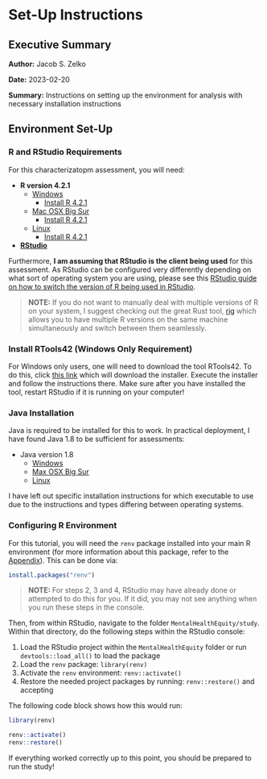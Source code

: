 # Set-Up Instructions

## Executive Summary 

**Author:** Jacob S. Zelko

**Date:** 2023-02-20

**Summary:** Instructions on setting up the environment for analysis with necessary installation instructions

## Environment Set-Up

### R and RStudio Requirements

For this characterizatopm assessment, you will need: 

- **R version 4.2.1**
	- [Windows](https://cran.r-project.org/bin/windows/base/old/4.2.1/)
		- [Install R 4.2.1](https://cran.r-project.org/bin/windows/base/old/4.2.1/R-4.2.1-win.exe)
	- [Mac OSX Big Sur](https://cran.r-project.org/bin/macosx/big-sur-arm64/base/)
	  	- [Install R 4.2.1](https://cran.r-project.org/bin/macosx/big-sur-arm64/base/R-4.2.1-arm64.pkg)
	- [Linux](https://cran.r-project.org/src/base/R-4/)
	  	- [Install R 4.2.1](https://cran.r-project.org/src/base/R-4/R-4.2.1.tar.gz)
- [**RStudio**](https://posit.co/download/rstudio-desktop/)

Furthermore, **I am assuming that RStudio is the client being used** for this assessment.
As RStudio can be configured very differently depending on what sort of operating system you are using, please see this [RStudio guide on how to switch the version of R being used in RStudio](https://support.rstudio.com/hc/en-us/articles/200486138-Changing-R-versions-for-the-RStudio-Desktop-IDE).

> **NOTE:** If you do not want to manually deal with multiple versions of R on your system, I suggest checking out the great Rust tool, [rig](https://github.com/r-lib/rig) which allows you to have multiple R versions on the same machine simultaneously and switch between them seamlessly.

### Install RTools42 (Windows Only Requirement)

For Windows only users, one will need to download the tool RTools42. 
To do this, click [this link](https://cran.r-project.org/bin/windows/Rtools/rtools42/files/rtools42-5355-5357.exe) which will download the installer.
Execute the installer and follow the instructions there.
Make sure after you have installed the tool, restart RStudio if it is running on your computer!

### Java Installation

Java is required to be installed for this to work.
In practical deployment, I have found Java 1.8 to be sufficient for assessments:

- Java version 1.8
	- [Windows](https://www.java.com/en/download/manual.jsp)
	- [Max OSX Big Sur](https://www.java.com/en/download/manual.jsp)
	- [Linux](https://www.java.com/en/download/manual.jsp)

I have left out specific installation instructions for which executable to use due to the instructions and types differing between operating systems.

### Configuring R Environment

For this tutorial, you will need the `renv` package installed into your main R environment (for more information about this package, refer to the [Appendix](#appendix)).
This can be done via: 

```r
install.packages("renv")
```

> **NOTE:** For steps 2, 3 and 4, RStudio may have already done or attempted to do this for you. If it did, you may not see anything when you run these steps in the console.

Then, from within RStudio, navigate to the folder `MentalHealthEquity/study`.
Within that directory, do the following steps within the RStudio console: 

1. Load the RStudio project within the `MentalHealthEquity` folder or run `devtools::load_all()` to load the package
2. Load the `renv` package: `library(renv)` 
3. Activate the `renv` environment: `renv::activate()`
4. Restore the needed project packages by running: `renv::restore()` and accepting 

The following code block shows how this would run:

```r
library(renv)

renv::activate()
renv::restore()
```

If everything worked correctly up to this point, you should be prepared to run the study!
